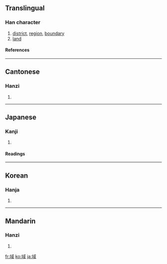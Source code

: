 ==Translingual==
===Han character===
{{Han char|rn=32|rad=土|as=08|sn=11|four=4315<sub>0</sub>|canj=土戈口一 (GIRM)|ids=⿰[[土]][[或]]}}
# [[district]], [[region]], [[boundary]]
# [[land]]
====References====
{{Han ref|kx=0230.170|dkj=05158|dj=0466.270|hdz=10451.020|uh=57DF|ud=22495|bh=B0EC|bd=45292}}
----

==Cantonese==
===Hanzi===
{{yue-hanzi|jyut=|y=wik6}}
# {{defn|Cantonese}}
----
==Japanese==
===Kanji===
{{ja-kanji|grade=6|rs=土08}}
# {{defn|Japanese}} 
====Readings====
{{ja-readings|on=[[いき]] (iki)|kun=[[さかい]] (sakai)}}
----
==Korean==
===Hanja===
{{ko-hanja|hangeul=역|rv=yeok|mr=yŏk}}
# {{defn|Korean}}
----
==Mandarin==
===Hanzi===
{{cmn-hanzi|pin=[[yù]] ([[yu4]])|wg=yü<sup>4</sup>}}
# {{defn|Mandarin}}

[[fr:域]]
[[ko:域]]
[[ja:域]]